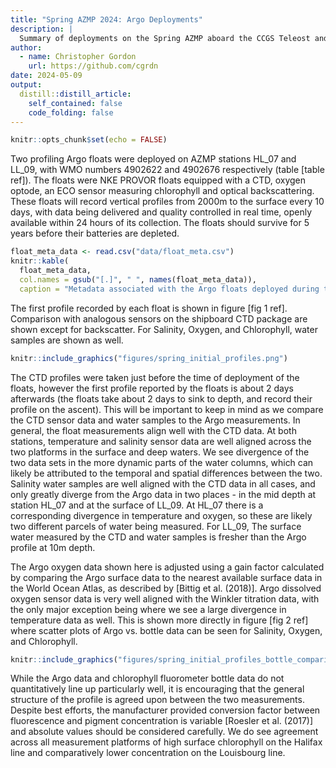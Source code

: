 ```yaml
---
title: "Spring AZMP 2024: Argo Deployments"
description: |
  Summary of deployments on the Spring AZMP aboard the CCGS Teleost and initial data.
author:
  - name: Christopher Gordon
    url: https://github.com/cgrdn
date: 2024-05-09
output:
  distill::distill_article:
    self_contained: false
    code_folding: false
---
```



```r
knitr::opts_chunk$set(echo = FALSE)
```

Two profiling Argo floats were deployed on AZMP stations HL_07 and LL_09, with WMO numbers 4902622 and 4902676 respectively (table [table ref]). The floats were NKE PROVOR floats equipped with a CTD, oxygen optode, an ECO sensor measuring chlorophyll and optical backscattering. These floats will record vertical profiles from 2000m to the surface every 10 days, with data being delivered and quality controlled in real time, openly available within 24 hours of its collection. The floats should survive for 5 years before their batteries are depleted.

```r
float_meta_data <- read.csv("data/float_meta.csv")
knitr::kable(
  float_meta_data, 
  col.names = gsub("[.]", " ", names(float_meta_data)),
  caption = "Metadata associated with the Argo floats deployed during the Spring AZMP TEL2024880. The WMO and Serial Numbers of each float are provided along with the time and location of deployment.")
```

The first profile recorded by each float is shown in figure [fig 1 ref]. Comparison with analogous sensors on the shipboard CTD package are shown except for backscatter. For Salinity, Oxygen, and Chlorophyll, water samples are shown as well.

```r
knitr::include_graphics("figures/spring_initial_profiles.png")
```

The CTD profiles were taken just before the time of deployment of the floats, however the first profile reported by the floats is about 2 days afterwards (the floats take about 2 days to sink to depth, and record their profile on the ascent). This will be important to keep in mind as we compare the CTD sensor data and water samples to the Argo measurements. 
In general, the float measurements align well with the CTD data. At both stations, temperature and salinity sensor data are well aligned across the two platforms in the surface and deep waters. We see divergence of the two data sets in the more dynamic parts of the water columns, which can likely be attributed to the temporal and spatial differences between the two. Salinity water samples are well aligned with the CTD data in all cases, and only greatly diverge from the Argo data in two places - in the mid depth at station HL_07 and at the surface of LL_09. At HL_07 there is a corresponding divergence in temperature and oxygen, so these are likely two different parcels of water being measured. For LL_09, The surface water measured by the CTD and water samples is fresher than the Argo profile at 10m depth.

The Argo oxygen data shown here is adjusted using a gain factor calculated by comparing the Argo surface data to the nearest available surface data in the World Ocean Atlas, as described by [Bittig et al. (2018)]. Argo dissolved oxygen sensor data is very well aligned with the Winkler titration data, with the only major exception being where we see a large divergence in temperature data as well. This is shown more directly in figure [fig 2 ref] where scatter plots of Argo vs. bottle data can be seen for Salinity, Oxygen, and Chlorophyll. 

```r
knitr::include_graphics("figures/spring_initial_profiles_bottle_comparison.png")
```

While the Argo data and chlorophyll fluorometer bottle data do not quantitatively line up particularly well, it is encouraging that the general structure of the profile is agreed upon between the two measurements. Despite best efforts, the manufacturer provided conversion factor between fluorescence and pigment concentration is variable [Roesler et al. (2017)] and absolute values should be considered carefully. We do see agreement across all measurement platforms of high surface chlorophyll on the Halifax line and comparatively lower concentration on the Louisbourg line. 
